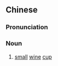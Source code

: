 {{also|酒盏}}
==Chinese==
{{zh-forms|s=酒盏|alt=酒醆,*酒琖}}

===Pronunciation===
{{zh-pron
|m=jiǔzhǎn
|c=zau2 zaan2
|mn=chiú-chóaⁿ
|cat=n
}}

===Noun===
{{zh-noun}}

# {{lb|zh|literary|or|Min Nan}} [[small]] [[wine]] [[cup]]